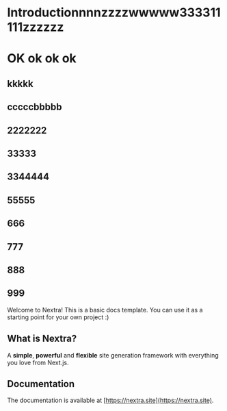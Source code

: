 # Introductionnnnzzzzwwwww333311111zzzzzz

# OK ok ok ok

## kkkkk

## cccccbbbbb

## 2222222

## 33333

## 3344444

## 55555

## 666

## 777

## 888

## 999

Welcome to Nextra! This is a basic docs template. You can use it as a starting point for your own project :)

## What is Nextra?

A **simple**, **powerful** and **flexible** site generation framework with everything you love from Next.js.

## Documentation

The documentation is available at [https://nextra.site](https://nextra.site).
